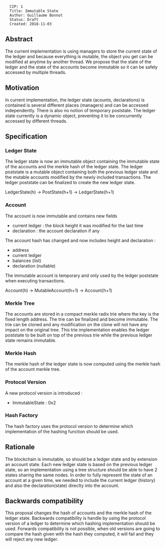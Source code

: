 <pre>
  CIP: 1
  Title: Immutable State
  Author: Guillaume Bonnot
  Status: Draft
  Created: 2018-11-03
</pre>

==Abstract==
The current implementation is using managers to store the current state of the ledger and because everything is mutable, the object you get can be modified at anytime by another thread. We propose that the state of the ledger and the state of the accounts become immutable so it can be safely accessed by multiple threads.

==Motivation==
In current implementation, the ledger state (acounts, declarations) is contained is several different places (managers) and can be accessed independently. There is also no notion of temporary poststate. The ledger state currently is a dynamic object, preventing it to be concurrently accessed by different threads.

==Specification==

===Ledger State===
The ledger state is now an immutable object containing the immutable state of the accounts and the merkle hash of the ledger state.
The ledger poststate is a mutable object containing both the previous ledger state and the mutable accounts modified by the newly included transactions.
The ledger poststate can be finalized to create the new ledger state.

LedgerState(h) -> PostState(h+1) -> LedgerState(h+1)

===Account===
The account is now immutable and contains new fields
* current ledger : the block height it was modified for the last time
* declaration : the account declaration if any

The account hash has changed and now includes height and declaration :
* address
* current ledger
* balances (list)
* declaration (nullable)

The immutable account is temporary and only used by the ledger poststate when executing transactions.

Account(h) -> MutableAccount(h+1) -> Account(h+1)

===Merkle Tree===
The accounts are stored in a compact merkle radix trie where the key is the fixed length address.
The trie can be finalized and become immutable.
The trie can be cloned and any modification on the clone will not have any impact on the original tree.
This trie implementation enables the ledger poststate to be built on top of the previous trie while the previous ledger state remains immutable.

===Merkle Hash===
The merkle hash of the ledger state is now computed using the merkle hash of the account merkle tree.

===Protocol Version===
A new protocol version is introduced :
* ImmutableState : 0x2

===Hash Factory===
The hash factory uses the protocol version to determine which implementation of the hashing function should be used.

==Rationale==
The blockchain is immutable, so should be a ledger state and by extension an account state.
Each new ledger state is based on the previous ledger state, so an implementation using a tree structure should be able to have 2 states sharing the same nodes.
In order to fully represent the state of an account at a given time, we needed to include the current ledger (history) and also the declaration(state) direclty into the account.

==Backwards compatibility==
This proposal changes the hash of accounts and the merkle hash of the ledger state.
Backwards compatibility is handle by using the protocol version of a ledger to determine which hashing implementation should be used.
Forwards compatibility is not possible, when old versions are going to compare the hash given with the hash they computed, it will fail and they will reject any new ledger.
